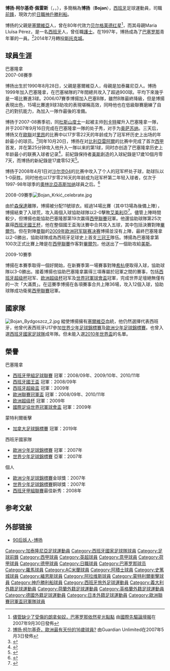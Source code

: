 {{noteTA
|G1=laliga
|G2=uefa
|G3=EPL
|G4=football
|G5=德甲
|T=zh-hans:博扬·柯尔基奇;zh-hk:保恩·卻基治;zh-tw:博揚·柯爾基奇;
|1=zh-hans:博扬;zh-hk:保恩;zh-tw:博揚;
|2=zh-hans:柯尔基奇;zh-hk:卻基治;zh-tw:柯爾基奇;
|3=zh-hans:多斯桑托斯;zh-hk:杜斯山度士;zh-tw:多斯桑托斯;
|4=zh-hans:里杰卡尔德;zh-hk:列卡特;zh-tw:里杰卡爾德;
|5=zh-hans:梅西;zh-hk:美斯;zh-tw:梅西;
}}
{{Spanish name|柯爾基奇|佩雷斯}}
{{Football player infobox
| playername = 博揚<br />''Bojan''
| image          = Photo of Bojan Krkic.jpg
| image_size     = 
| fullname       = Bojan Krkić Pérez<ref>{{Cite news|title=FIFA Club World Cup UAE 2009 presented by Toyota: List of Players|url=http://www.fifadata.com/document/fcwc/2009/PDF/FCWC_2009_SquadLists_BAR.pdf|publisher=FIFA|format=PDF|page=1|date=1 December 2009|accessdate=28 March 2014|archive-url=https://web.archive.org/web/20190629190325/https://www.fifadata.com/document/fcwc/2009/PDF/FCWC_2009_SquadLists_BAR.pdf|archive-date=2019-06-29|dead-url=yes}}</ref>
| birth_date     = {{birth date and age|1990|08|28|df=23}}
| birth_place    = {{SPA}}[[利尼奧拉|利尼奧拉]]
| height         = {{height|m=1.70}}<ref>{{cite web |url= http://www.goal.com/en/people/spain/16027/bojan-krkic |title= Goal.com Stoke -  Bojan Krkic |date= 2015 |publisher= Goal.com |accessdate= 15 January 2015 |archive-date= 2017-01-03 |archive-url= https://web.archive.org/web/20170103224726/http://www.goal.com/en/people/spain/16027/bojan-krkic |dead-url= no }}</ref>
| currentclub    = [[神戶勝利船|神戶勝利船]]
| clubnumber     = 9
| position = [[前鋒_(足球)|前鋒]]、[[進攻中場|進攻中場]]
| youthyears1    = 1999–2006 | youthclubs1 = [[巴塞罗那足球俱乐部|巴塞罗那]]
| years1         = 2006–2007 | clubs1 = [[巴塞隆拿足球會B隊|巴塞隆拿B隊]] | caps1 = 22  | goals1 = 10
| years2         = 2007–2011 | clubs2 = [[巴塞罗那足球俱乐部|巴塞罗那]]     | caps2 = 104 | goals2 = 26
| years3         = 2011–2013 | clubs3 = [[羅馬體育俱樂部|羅馬]]             | caps3 = 33  | goals3 = 7
| years4         = 2012–2013 | clubs4 = → [[AC米兰|AC米兰]]  | caps4 = 19  | goals4 = 3
| years5         = 2013–2014 | clubs5 = [[巴塞罗那足球俱乐部|巴塞罗那]]     | caps5 = 0   | goals5 = 0
| years6         = 2013–2014 | clubs6 = → [[阿贾克斯足球俱乐部|阿贾克斯]]     | caps6 = 24  | goals6 = 4
| years7         = 2014–2019 | clubs7 = [[斯托克城足球俱乐部|斯托克城]] | caps7 = 74  | goals7 = 15
| years8         = 2017     | clubs8 = → [[美因茨05足球俱乐部|美因茨]]   | caps8 = 11   | goals8 = 1
| years9         = 2017–2018 | clubs9 = → [[阿拉维斯体育|阿拉维斯]]   | caps9 = 13   | goals9 = 0
| years10        = 2019–2020 | clubs10 = [[蒙特利尔冲击|蒙特利尔冲击]]                  | caps10 = 25  | goals10 = 7
| years11        = 2021– | clubs11 = [[神戶勝利船|神戶勝利船]]                  | caps11 = 0  | goals11 = 0
| nationalyears1 = 2006–2007 | nationalteam1 = [[西班牙17歲以下國家足球隊|西班牙U17]] | nationalcaps1 = 20 | nationalgoals1 = 16
| nationalyears2 = 2007–2011 | nationalteam2 = [[西班牙21歲以下國家足球隊|西班牙U21]] | nationalcaps2 = 21 | nationalgoals2 = 4
| nationalyears3 = 2008      | nationalteam3 = [[西班牙國家足球隊|西班牙]]              | nationalcaps3 = 1  | nationalgoals3 = 0
| nationalyears4 = 2007–2019 | nationalteam4 = [[加泰罗尼亚联队|加泰罗尼亚]]      | nationalcaps4 = 8  | nationalgoals4 = 7
| pcupdate = 2021年8月9日
| ntupdate = 2017年7月7日
}}
{{中文譯名
| english        = '''Bojan''' Krkić
| putonghua      = 博扬·柯尔基奇；博扬
| taiwan         = 博揚·柯爾基奇；博揚
| cantonese      = 保恩·卻基治；保恩<br />（[[香港有線電視體育平台|有線]]多簡稱為卻基治）<br />保恩·卻基<small>（[[香港電台|香港電台]]<ref>{{Cite web |url=http://app1.rthk.org.hk/text/news/news.php?id=540915 |title=香港電台 《國米爆冷不敵彭拿典奈高斯　巴塞羅拿大捷》2008-11-27 |access-date=2009-03-16 |archive-date=2016-03-04 |archive-url=https://web.archive.org/web/20160304114957/http://app1.rthk.org.hk/text/news/news.php?id=540915 |dead-url=no }}</ref>）</small> <br />波贊（[[TVB|TVB]]）
| other          = 
|}}
'''博扬·柯尔基奇·佩雷斯'''（{{lang-es|'''Bojan Krkić Pérez'''}}，{{lang-sr|'''Бојан Кркић Перез'''}}，{{bd|1990年|8月28日|catidx=Krkic, Bojan}}），多簡稱為'''博扬'''（'''Bojan'''），[[西班牙|西班牙]]足球運動員，司職[[前鋒_(足球)|前鋒]]，現效力於[[日職|日職]][[神戶勝利船|神戶勝利船]]。

博扬的父親是[[塞爾維亞|塞爾維亞]]人，曾在80年代效力[[贝尔格莱德红星足球俱乐部|贝尔格莱德红星]]<ref>[http://www.iht.com/articles/2007/09/30/sports/soccer.php  儘管缺少了受傷的[[朗拿甸奴|朗拿甸奴]]，巴塞罗那依然星光點點] {{Wayback|url=http://www.iht.com/articles/2007/09/30/sports/soccer.php |date=20080616023835 }}由[[國際先驅論壇報|國際先驅論壇報]]在2007年9月30日發佈</ref>，而其母親Maria Lluïsa Pérez，是一名[[西班牙|西班牙]]人，曾任職[[護士|護士]]。在1997年，博扬成為了[[巴塞罗那足球俱乐部|巴塞罗那]]青年軍的一員。<ref>[http://blogs.guardian.co.uk/sport/2007/05/03/bojan_krkic_europes_most_talen.html 博扬·柯尔基奇，歐洲最有天份的16歲球員?] {{Wayback|url=http://blogs.guardian.co.uk/sport/2007/05/03/bojan_krkic_europes_most_talen.html |date=20081013103549 }}由Guardian Unlimited在2007年5月3日發佈</ref>2014年7月轉投[[斯托克城足球俱乐部|斯托克城]]。

== 球員生涯 ==
;巴塞隆拿
;2007-08賽季
博扬出生於1990年8月28日，父親是塞爾維亞人，母親是加泰羅尼亞人。博扬1999年加入巴塞隆拿，在巴塞梯隊的7年間總共攻入了超過900球。平均下來幾乎是一場比賽進3球。2006/07賽季博揚加入巴塞B隊，雖然B隊最終降級，但是博揚表現出色，15場比賽進9球3助攻的表現堪稱高效，同時他也在低級聯賽磨練了自己的對抗能力，為加入一隊作最後的准備。

博扬于2007-08赛季初，同[[吉奥瓦尼·多斯桑托斯|杜斯山度士]]一起被主帅[[弗兰克·里杰卡尔德|列卡特]]擢升入巴塞隆拿一隊，并于2007年9月16日完成在巴塞隆拿一隊的处子秀，对手为[[奥萨苏纳足球俱乐部|奥萨苏纳]]。三天后，博扬又在[[欧洲联赛冠军杯|歐聯]]对[[里昂足球俱乐部|里昂]]的比赛中以17岁零22天的年龄成为了冠军杯历史上出场的年龄最小的球员。<ref>{{Cite web |url=http://www.simplybarcelonatickets.com/news/player-profile/player-profile-bojan-krkic.htm |title=Player Profile - Bojan Krkic |access-date=2008-04-05 |archive-date=2007-11-12 |archive-url=https://web.archive.org/web/20071112152412/http://www.simplybarcelonatickets.com/news/player-profile/player-profile-bojan-krkic.htm |dead-url=no }}</ref>同年10月20日，博扬在对[[比利亞雷阿爾足球俱樂部|比利亞雷阿爾]]的比赛中完成了首次[[西班牙足球甲级联赛|西甲]]首发，并在第25分钟攻入他升入一隊以来的第1球，同时亦创造了巴塞隆拿历史上年龄最小的联赛入球者记录<ref>{{Cite web |url=http://www.fcbarcelona.cat/web/english/noticies/futbol/temporada07-08/10/n071020101276.html |title=Krkic enters the record books |access-date=2008-04-05 |archive-url=https://archive.is/20110819191710/http://www.fcbarcelona.cat/web/english/noticies/futbol/temporada07-08/10/n071020101276.html |archive-date=2011-08-19 |dead-url=yes }}</ref>，前紀錄保持者[[美斯|美斯]]創造的入球紀錄是17歲10個月零7天，而博扬的新紀錄是17歲零52天<ref>{{Cite web |url=http://paper.wenweipo.com/2007/10/22/SP0710220001.htm |title=文匯報 02007-10-22 皇馬巴塞被破金身 |access-date=2008-04-13 |archive-date=2017-08-09 |archive-url=https://web.archive.org/web/20170809174416/http://paper.wenweipo.com/2007/10/22/SP0710220001.htm |dead-url=no }}</ref>。

博扬于2008年4月1日对[[沙尔克04足球俱乐部|沙尔克04]]的比赛中攻入了个人的冠军杯处子球，助球队以1-0获胜。同时他也以17岁零216天的年龄成为冠军杯第二年轻入球者，仅次于1997-98年球季的[[奧林比亞高斯|奧林比亞高斯]][[加纳|加纳]]球員{{tsl|en|Peter Ofori-Quaye|皮特·奥福里夸耶}}之后。<ref>{{Cite web |url=http://www.socceramerica.com/index.cfm?fuseaction=Articles.showArticleHomePage&art_aid=26071 |title=Teen Bojan, a pleasure to watch |accessdate=2008-04-05 |archive-date=2012-09-11 |archive-url=https://archive.is/20120911054538/http://www.socceramerica.com/index.cfm?fuseaction=Articles.showArticleHomePage&art_aid=26071 |dead-url=yes }}</ref>

;2008-09賽季[[File:Bojan_Krkić_celebrate.jpg|thumb]]
由於[[詹卢卡·赞布罗塔|森保達]]離隊，博揚被分配11號球衣。經過14場比賽（其中13場為後備上陣），博揚結束了入球荒，攻入兩個入球協助球隊以2-0擊敗[[阿爾梅里亞足球俱樂部|艾美利亞]]<ref>{{Cite web |url=http://soccernet.espn.go.com/match?id=253066&league=ESP.1&cc=4716 |title=存档副本 |access-date=2009-12-07 |archive-date=2009-03-01 |archive-url=https://web.archive.org/web/20090301211127/http://soccernet.espn.go.com/match?id=253066&league=ESP.1&cc=4716 |dead-url=no }}</ref>。儘管上陣時間較少，但博揚也能協助巴塞隆那第19次赢得[[西甲聯賽|西甲聯賽]]冠軍。他還協助球隊第25次赢得[[西班牙國王杯|西班牙國王杯]]，他在整個國王盃淘汰賽中合共攻入五球，其中包括決賽對陣[[毕尔巴鄂竞技|畢爾包]]。但在對陣[[曼聯|曼聯]]的[[2009年欧洲冠军联赛决赛|2009年欧洲冠军联赛决赛]]博揚並沒有上陣，最終巴塞隆拿以2-0勝出，協助球隊成為西班牙足球史上首支[[三冠王|三冠王]]隊伍。博揚為巴塞隆拿第100次正式比賽上陣是在[[西班牙足球甲级联赛|西甲聯賽]]作客對[[毕尔巴鄂竞技|畢爾包]]，他送出了一個助攻給[[利昂内尔·梅西|美斯]]。

;2009-10賽季
博揚在本賽季取得一個好開始，在新賽季第一場賽事對陣[[希洪競技|希杭]]便取得入球，協助球隊以3-0勝出。接着博揚也協助巴塞隆拿赢得三項專屬於冠軍之間的賽事，包括[[西班牙超级杯|西班牙超级杯]]冠军、[[欧洲超级杯|欧洲超级杯]]冠军及[[世界冠軍球會盃|世界冠軍球會盃]]冠軍，完成世界足壇絕無僅有的一次「大滿貫」。在這賽季博揚在各項賽事合共上陣36場，攻入12個入球，協助球隊成功衛冕[[西甲聯賽|西甲聯賽]]冠軍。

== 國家隊 ==
[[File:Bojan_Bydgoszcz_2.jpg|thumb]]
縱使博揚擁有[[塞爾維亞|塞爾維亞]]血統，他仍然選擇代表西班牙，他曾代表西班牙U17參加[[世界少年足球錦標賽|世界少年足球錦標賽]]及[[歐洲少年足球錦標賽|歐洲少年足球錦標賽]]。也曾入選[[西班牙國家足球隊|西班牙國家足球隊]]成年隊。但未能入選[[2010年世界盃|2010年世界盃]]的名單。

== 榮譽 ==
;巴塞隆拿
* [[西班牙甲組足球聯賽|西班牙甲組足球聯賽]] 冠軍：2008/09年、2009/10年、2010/11年
* [[西班牙國王盃|西班牙國王盃]] 冠軍：2008/09年
* [[西班牙超級盃|西班牙超級盃]] 冠軍：2009年
* [[歐洲聯賽冠軍盃|歐洲聯賽冠軍盃]] 冠軍：2008/09年、2010/11年
* [[欧洲超级杯|欧洲超级杯]] 冠軍：2009年
* [[國際足協世界冠軍球會盃|國際足協世界冠軍球會盃]] 冠軍：2009年

;蒙特利爾衝擊
* [[加拿大足球錦標賽|加拿大足球錦標賽]] 冠軍：2019年

;西班牙國家隊
* [[歐洲少年足球錦標賽|歐洲少年足球錦標賽]] 冠軍：2007年
* [[世界少年足球錦標賽|世界少年足球錦標賽]] 亞軍：2007年

;個人
* [[歐洲少年足球錦標賽|歐洲少年足球錦標賽]]金球獎：2007年
* [[世界少年足球錦標賽|世界少年足球錦標賽]]銅球獎：2007年
* [[西班牙甲組聯賽|西班牙甲組聯賽]]最佳新秀：2008年

== 参考文献 ==
{{reflist}}

== 外部链接 ==
* [https://web.archive.org/web/20160304233003/http://www.soccer90s.cn/bojan/ 90后妖人-博扬]

{{Authority control}}
{{DEFAULTSORT:Krkic, Bojan}}

[[Category:加泰隆尼亞足球運動員|Category:加泰隆尼亞足球運動員]]
[[Category:西班牙國家足球隊球員|Category:西班牙國家足球隊球員]]
[[Category:足球前鋒|Category:足球前鋒]]
[[Category:西甲球員|Category:西甲球員]]
[[Category:英超球員|Category:英超球員]]
[[Category:意甲球員|Category:意甲球員]]
[[Category:荷甲球員|Category:荷甲球員]]
[[Category:德甲球員|Category:德甲球員]]
[[Category:日職球員|Category:日職球員]]
[[Category:巴塞罗那球员|Category:巴塞罗那球员]]
[[Category:羅馬球員|Category:羅馬球員]]
[[Category:AC米蘭球員|Category:AC米蘭球員]]
[[Category:阿積士球員|Category:阿積士球員]]
[[Category:史篤城球員|Category:史篤城球員]]
[[Category:緬恩斯球員|Category:緬恩斯球員]]
[[Category:阿拉维斯球員|Category:阿拉维斯球員]]
[[Category:蒙特利爾衝擊球員|Category:蒙特利爾衝擊球員]]
[[Category:神戶勝利船球員|Category:神戶勝利船球員]]
[[Category:西班牙旅外足球運動員|Category:西班牙旅外足球運動員]]
[[Category:義大利外籍足球運動員|Category:義大利外籍足球運動員]]
[[Category:荷蘭外籍足球運動員|Category:荷蘭外籍足球運動員]]
[[Category:英格蘭外籍足球運動員|Category:英格蘭外籍足球運動員]]
[[Category:德國外籍足球運動員|Category:德國外籍足球運動員]]
[[Category:日本外籍足球運動員|Category:日本外籍足球運動員]]
[[Category:歐洲聯賽冠軍盃冠軍隊球員|Category:歐洲聯賽冠軍盃冠軍隊球員]]